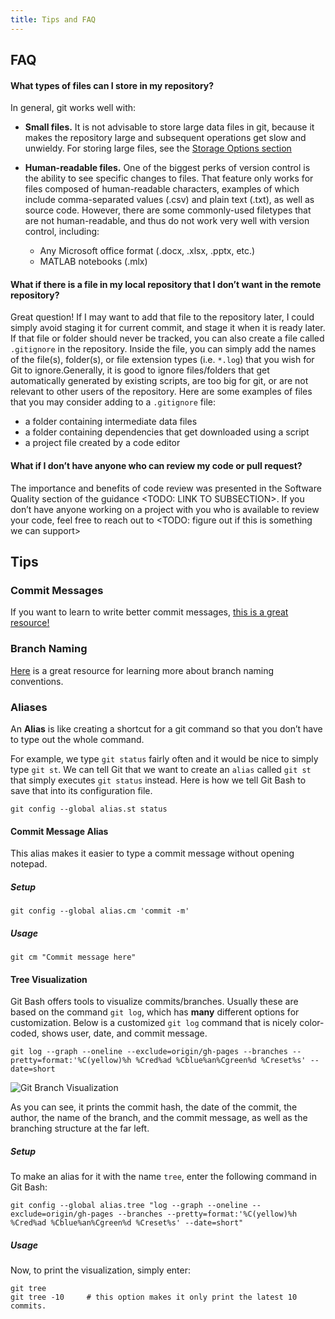 ```yaml
---
title: Tips and FAQ
---
```


## FAQ

#### What types of files can I store in my repository?
In general, git works well with:

* __Small files.__ It is not advisable to store large data files in git, because it makes the repository large and subsequent operations get slow and unwieldy. For storing large files, see the [Storage Options section](../data-management/storage-options.qmd)
* __Human-readable files.__  One of the biggest perks of version control is the ability to see specific changes to files.
That feature only works for files composed of human-readable characters, examples of which include comma-separated values (.csv) and plain text (.txt), as well as source code.
However, there are some commonly-used filetypes that are not human-readable, and thus do not work very well with version control, including:

  * Any Microsoft office format (.docx, .xlsx, .pptx, etc.)
  * MATLAB notebooks (.mlx)

#### What if there is a file in my local repository that I don’t want in the remote repository?
Great question!
If I may want to add that file to the repository later, I could simply avoid staging it for current commit, and stage it when it is ready later.
If that file or folder should never be tracked, you can also create a file called `.gitignore` in the repository.
Inside the file, you can simply add the names of the file(s), folder(s), or file extension types (i.e. `*.log`) that you wish for Git to ignore.Generally, it is good to ignore files/folders that get automatically generated by existing scripts, are too big for git, or are not relevant to other users of the repository.  Here are some examples of files that you may consider adding to a `.gitignore` file:

* a folder containing intermediate data files
* a folder containing dependencies that get downloaded using a script
* a project file created by a code editor


#### What if I don’t have anyone who can review my code or pull request?
The importance and benefits of code review was presented in the Software Quality section of the guidance <TODO: LINK TO SUBSECTION>.
If you don’t have anyone working on a project with you who is available to review your code, feel free to reach out to <TODO: figure out if this is something we can support>

## Tips

### Commit Messages

If you want to learn to write better commit messages, [this is a great resource!](https://www.freecodecamp.org/news/how-to-write-better-git-commit-messages/)

### Branch Naming

[Here](https://medium.com/@abhay.pixolo/naming-conventions-for-git-branches-a-cheatsheet-8549feca2534) is a great resource for learning more about branch naming conventions.

### Aliases

An __Alias__ is like creating a shortcut for a git command so that you don't have to type out the whole command.  

For example, we type `git status` fairly often and it would be nice to simply type `git st`.  We can tell Git that we want to create an `alias` called `git st` that simply executes `git status` instead.  Here is how we tell Git Bash to save that into its configuration file.

```
git config --global alias.st status
```

#### Commit Message Alias

This alias makes it easier to type a commit message without opening notepad.  

##### Setup

```
git config --global alias.cm 'commit -m'
```

##### Usage

```
git cm "Commit message here"
```

#### Tree Visualization

Git Bash offers tools to visualize commits/branches.  Usually these are based on the command `git log`, which has __many__ different options for customization.  Below is a customized `git log` command that is nicely color-coded, shows user, date, and commit message.

```
git log --graph --oneline --exclude=origin/gh-pages --branches --pretty=format:'%C(yellow)%h %Cred%ad %Cblue%an%Cgreen%d %Creset%s' --date=short
```
![Git Branch Visualization](../../images/git-tree-visualization.png)\

As you can see, it prints the commit hash, the date of the commit, the author, the name of the branch, and the commit message, as well as the branching structure at the far left.

##### Setup

To make an alias for it with the name `tree`, enter the following command in Git Bash:

```
git config --global alias.tree "log --graph --oneline --exclude=origin/gh-pages --branches --pretty=format:'%C(yellow)%h %Cred%ad %Cblue%an%Cgreen%d %Creset%s' --date=short"
```

##### Usage

Now, to print the visualization, simply enter:

```
git tree
git tree -10     # this option makes it only print the latest 10 commits.
```

